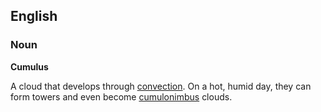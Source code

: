 ==English==

===Noun===

'''Cumulus'''

A cloud that develops through [[convection]]. On a hot, humid day, they can form towers and even become [[cumulonimbus]] clouds.